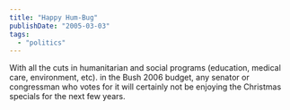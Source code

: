 ```yaml
---
title: "Happy Hum-Bug"
publishDate: "2005-03-03"
tags: 
  - "politics"
---
```


With all the cuts in humanitarian and social programs (education, medical care, environment, etc). in the Bush 2006 budget, any senator or congressman who votes for it will certainly not be enjoying the Christmas specials for the next few years.
